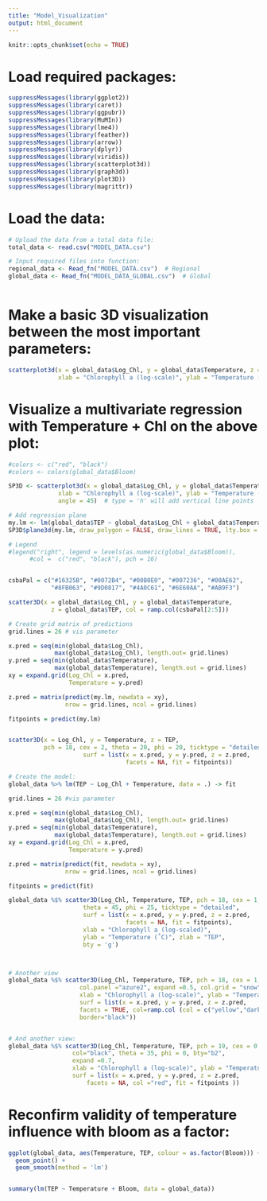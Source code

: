 ```yaml
---
title: "Model_Visualization"
output: html_document
---
```


```r
knitr::opts_chunk$set(echo = TRUE)
```


# Load required packages:
```r


suppressMessages(library(ggplot2))
suppressMessages(library(caret))
suppressMessages(library(ggpubr))
suppressMessages(library(MuMIn))
suppressMessages(library(lme4))
suppressMessages(library(feather))
suppressMessages(library(arrow))
suppressMessages(library(dplyr))
suppressMessages(library(viridis))
suppressMessages(library(scatterplot3d))
suppressMessages(library(graph3d))
suppressMessages(library(plot3D))
suppressMessages(library(magrittr))

```


# Load the data:
```r

# Upload the data from a total data file:
total_data <- read.csv("MODEL_DATA.csv")

# Input required files into function:
regional_data <- Read_fn("MODEL_DATA.csv")  # Regional
global_data <- Read_fn("MODEL_DATA_GLOBAL.csv")  # Global



```


# Make a basic 3D visualization between the most important parameters:
```r

scatterplot3d(x = global_data$Log_Chl, y = global_data$Temperature, z = global_data$TEP, pch = 16,
              xlab = "Chlorophyll a (log-scale)", ylab = "Temperature (˚C)", zlab = "TEP")


```

# Visualize a multivariate regression with Temperature + Chl on the above plot:
```r

#colors <- c("red", "black")
#colors <- colors(global_data$Bloom)

SP3D <- scatterplot3d(x = global_data$Log_Chl, y = global_data$Temperature, z = global_data$TEP, pch = 16,
              xlab = "Chlorophyll a (log-scale)", ylab = "Temperature (˚C)", zlab = "TEP",
              angle = 45)  # type = 'h' will add vertical line points

# Add regression plane
my.lm <- lm(global_data$TEP ~ global_data$Log_Chl + global_data$Temperature)
SP3D$plane3d(my.lm, draw_polygon = FALSE, draw_lines = TRUE, lty.box = 'solid')

# Legend
#legend("right", legend = levels(as.numeric(global_data$Bloom)),
      #col =  c("red", "black"), pch = 16)



```


```r

csbaPal = c("#16325B", "#0072B4", "#00B0E0", "#007236", "#00AE62",
            "#8FB063", "#9D0817", "#4A0C61", "#6E60AA", "#AB9F3")

scatter3D(x = global_data$Log_Chl, y = global_data$Temperature, 
            z = global_data$TEP, col = ramp.col(csbaPal[2:5]))

# Create grid matrix of predictions
grid.lines = 26 # vis parameter

x.pred = seq(min(global_data$Log_Chl), 
             max(global_data$Log_Chl), length.out= grid.lines)
y.pred = seq(min(global_data$Temperature), 
             max(global_data$Temperature), length.out = grid.lines)
xy = expand.grid(Log_Chl = x.pred, 
                 Temperature = y.pred)

z.pred = matrix(predict(my.lm, newdata = xy), 
                nrow = grid.lines, ncol = grid.lines)

fitpoints = predict(my.lm)


scatter3D(x = Log_Chl, y = Temperature, z = TEP,
          pch = 18, cex = 2, theta = 20, phi = 20, ticktype = "detailed",
                     surf = list(x = x.pred, y = y.pred, z = z.pred,
                                 facets = NA, fit = fitpoints))


```

```r

# Create the model:
global_data %>% lm(TEP ~ Log_Chl + Temperature, data = .) -> fit

grid.lines = 26 #vis parameter

x.pred = seq(min(global_data$Log_Chl), 
             max(global_data$Log_Chl), length.out= grid.lines)
y.pred = seq(min(global_data$Temperature), 
             max(global_data$Temperature), length.out = grid.lines)
xy = expand.grid(Log_Chl = x.pred, 
                 Temperature = y.pred)

z.pred = matrix(predict(fit, newdata = xy), 
                nrow = grid.lines, ncol = grid.lines)

fitpoints = predict(fit)

global_data %$% scatter3D(Log_Chl, Temperature, TEP, pch = 18, cex = 1,
                     theta = 45, phi = 25, ticktype = "detailed",
                     surf = list(x = x.pred, y = y.pred, z = z.pred,
                                 facets = NA, fit = fitpoints),
                     xlab = "Chlorophyll a (log-scaled)", 
                     ylab = "Temperature (˚C)", zlab = "TEP",
                     bty = 'g')



# Another view
global_data %$% scatter3D(Log_Chl, Temperature, TEP, pch = 18, cex = 1, colvar=FALSE, col="red", theta = 25, phi = 20, bty="u",
                    col.panel ="azure2", expand =0.5, col.grid = "snow",
                    xlab = "Chlorophyll a (log-scale)", ylab = "Temperature (˚C)", zlab = "TEP",  
                    surf = list(x = x.pred, y = y.pred, z = z.pred,  
                    facets = TRUE, col=ramp.col (col = c("yellow","darkorange"), n = 100, alpha=0.7), fit = fitpoints,  
                    border="black"))


# And another view:
global_data %$% scatter3D(Log_Chl, Temperature, TEP, pch = 19, cex = 0.5, colvar=FALSE, 
                  col="black", theta = 35, phi = 0, bty="b2",
                  expand =0.7, 
                  xlab = "Chlorophyll a (log-scale)", ylab = "Temperature (˚C)", zlab = "TEP",
                  surf = list(x = x.pred, y = y.pred, z = z.pred,  
                      facets = NA, col ="red", fit = fitpoints ))

```


# Reconfirm validity of temperature influence with bloom as a factor:
```r

ggplot(global_data, aes(Temperature, TEP, colour = as.factor(Bloom))) + 
  geom_point() +
  geom_smooth(method = 'lm')


summary(lm(TEP ~ Temperature + Bloom, data = global_data))



```

